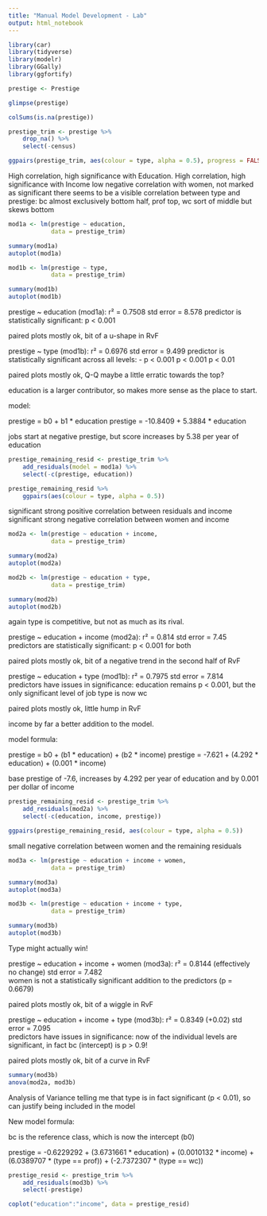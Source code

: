 ```yaml
---
title: "Manual Model Development - Lab"
output: html_notebook
---
```


```r
library(car)
library(tidyverse)
library(modelr)
library(GGally)
library(ggfortify)
```

```r
prestige <- Prestige
```

```r
glimpse(prestige)

colSums(is.na(prestige))
```

```r
prestige_trim <- prestige %>% 
    drop_na() %>% 
    select(-census)
```

```r
ggpairs(prestige_trim, aes(colour = type, alpha = 0.5), progress = FALSE)
```

High correlation, high significance with Education.
High correlation, high significance with Income
low negative correlation with women, not marked as significant
there seems to be a visible correlation between type and prestige: bc almost exclusively bottom half, prof top, wc sort of middle but skews bottom

```r
mod1a <- lm(prestige ~ education,
            data = prestige_trim)

summary(mod1a)
autoplot(mod1a)
```

```r
mod1b <- lm(prestige ~ type,
            data = prestige_trim)

summary(mod1b)
autoplot(mod1b)
```

prestige ~ education (mod1a):
r² = 0.7508
std error = 8.578 
predictor is statistically significant: p < 0.001 

paired plots mostly ok, bit of a u-shape in RvF

prestige ~ type (mod1b):
r² = 0.6976
std error = 9.499 
predictor is statistically significant across all levels: - p < 0.001
                                                            p < 0.001
                                                            p < 0.01

paired plots mostly ok, Q-Q maybe a little erratic towards the top?

education is a larger contributor, so makes more sense as the place to start.

model:

prestige = b0 + b1 * education
prestige = -10.8409 + 5.3884 * education

jobs start at negative prestige, but score increases by 5.38 per year of education

```r
prestige_remaining_resid <- prestige_trim %>% 
    add_residuals(model = mod1a) %>% 
    select(-c(prestige, education))
```

```r
prestige_remaining_resid %>% 
    ggpairs(aes(colour = type, alpha = 0.5))
```

significant strong positive correlation between residuals and income
significant strong negative correlation between women and income

```r
mod2a <- lm(prestige ~ education + income,
            data = prestige_trim)

summary(mod2a)
autoplot(mod2a)
```

```r
mod2b <- lm(prestige ~ education + type,
            data = prestige_trim)

summary(mod2b)
autoplot(mod2b)
```

again type is competitive, but not as much as its rival. 

prestige ~ education + income (mod2a):
r² = 0.814
std error = 7.45  
predictors are statistically significant: p < 0.001 for both

paired plots mostly ok, bit of a negative trend in the second half of RvF

prestige ~ education + type (mod1b):
r² = 0.7975
std error = 7.814  
predictors have issues in significance: education remains p < 0.001, but the only significant level of job type is now wc

paired plots mostly ok, little hump in RvF

income by far a better addition to the model.

model formula:


prestige = b0 + (b1 * education) + (b2 * income)
prestige = -7.621 + (4.292 * education) + (0.001 * income)

base prestige of -7.6, increases by 4.292 per year of education and by 0.001 per dollar of income

```r
prestige_remaining_resid <- prestige_trim %>% 
    add_residuals(mod2a) %>% 
    select(-c(education, income, prestige))
```

```r
ggpairs(prestige_remaining_resid, aes(colour = type, alpha = 0.5))
```

small negative correlation between women and the remaining residuals

```r
mod3a <- lm(prestige ~ education + income + women,
            data = prestige_trim)

summary(mod3a)
autoplot(mod3a)
```

```r
mod3b <- lm(prestige ~ education + income + type,
            data = prestige_trim)

summary(mod3b)
autoplot(mod3b)
```

Type might actually win!

prestige ~ education + income + women (mod3a):
r² = 0.8144 (effectively no change)
std error = 7.482   
women is not a statistically significant addition to the predictors (p = 0.6679)

paired plots mostly ok, bit of a wiggle in RvF

prestige ~ education + income + type (mod3b):
r² = 0.8349 (+0.02)
std error = 7.095   
predictors have issues in significance: now of the individual levels are significant, in fact bc (intercept) is p > 0.9!

paired plots mostly ok, bit of a curve in RvF

```r
summary(mod3b)
anova(mod2a, mod3b)
```
Analysis of Variance telling me that type is in fact significant (p < 0.01), so can justify being included in the model

New model formula:

bc is the reference class, which is now the intercept (b0)

prestige = -0.6229292 + (3.6731661 * education) + (0.0010132 * income) + (6.0389707 * (type == prof)) + (-2.7372307 * (type == wc))

```r
prestige_resid <- prestige_trim %>% 
    add_residuals(mod3b) %>% 
    select(-prestige)
```

```r
coplot("education":"income", data = prestige_resid)
```

